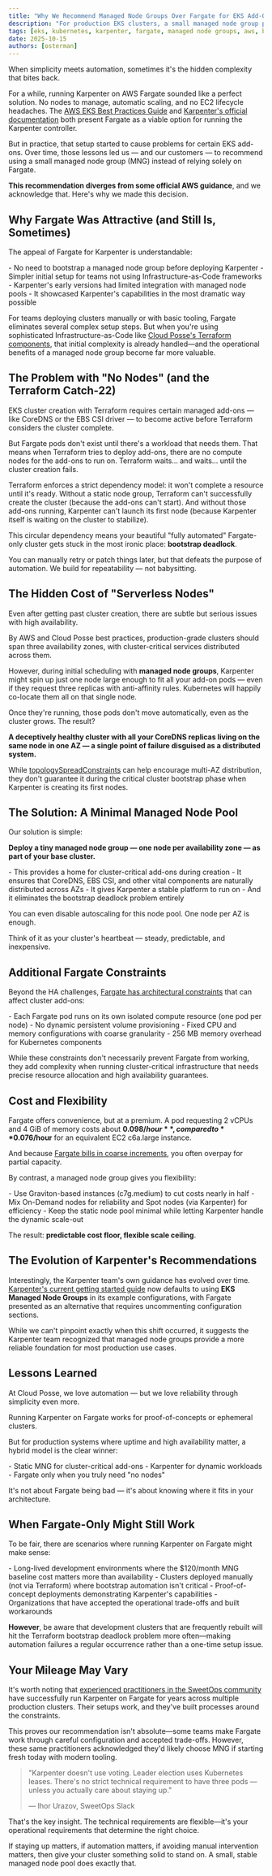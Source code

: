 ```yaml
---
title: "Why We Recommend Managed Node Groups Over Fargate for EKS Add-Ons"
description: "For production EKS clusters, a small managed node group provides reliability, cost efficiency, and automation—without Fargate's hidden complexity and bootstrap deadlock."
tags: [eks, kubernetes, karpenter, fargate, managed node groups, aws, best practices]
date: 2025-10-15
authors: [osterman]
---
```


<Intro>
When simplicity meets automation, sometimes it's the hidden complexity that bites back.
</Intro>

For a while, running Karpenter on AWS Fargate sounded like a perfect solution. No nodes to manage, automatic scaling, and no EC2 lifecycle headaches. The [AWS EKS Best Practices Guide](https://aws.github.io/aws-eks-best-practices/karpenter/#run-the-karpenter-controller-on-eks-fargate-or-on-a-worker-node-that-belongs-to-a-node-group) and [Karpenter's official documentation](https://karpenter.sh/docs/getting-started/getting-started-with-karpenter/) both present Fargate as a viable option for running the Karpenter controller.

But in practice, that setup started to cause problems for certain EKS add-ons. Over time, those lessons led us — and our customers — to recommend using a small managed node group (MNG) instead of relying solely on Fargate.

**This recommendation diverges from some official AWS guidance**, and we acknowledge that. Here's why we made this decision.

## Why Fargate Was Attractive (and Still Is, Sometimes)

The appeal of Fargate for Karpenter is understandable:

<FeatureList>
  - No need to bootstrap a managed node group before deploying Karpenter
  - Simpler initial setup for teams not using Infrastructure-as-Code frameworks
  - Karpenter's early versions had limited integration with managed node pools
  - It showcased Karpenter's capabilities in the most dramatic way possible
</FeatureList>

For teams deploying clusters manually or with basic tooling, Fargate eliminates several complex setup steps. But when you're using sophisticated Infrastructure-as-Code like [Cloud Posse's Terraform components](https://docs.cloudposse.com/components/), that initial complexity is already handled—and the operational benefits of a managed node group become far more valuable.

## The Problem with "No Nodes" (and the Terraform Catch-22)

EKS cluster creation with Terraform requires certain managed add-ons — like CoreDNS or the EBS CSI driver — to become active before Terraform considers the cluster complete.

But Fargate pods don't exist until there's a workload that needs them. That means when Terraform tries to deploy add-ons, there are no compute nodes for the add-ons to run on. Terraform waits… and waits… until the cluster creation fails.

Terraform enforces a strict dependency model: it won't complete a resource until it's ready. Without a static node group, Terraform can't successfully create the cluster (because the add-ons can't start). And without those add-ons running, Karpenter can't launch its first node (because Karpenter itself is waiting on the cluster to stabilize).

This circular dependency means your beautiful "fully automated" Fargate-only cluster gets stuck in the most ironic place: **bootstrap deadlock**.

You can manually retry or patch things later, but that defeats the purpose of automation. We build for repeatability — not babysitting.

## The Hidden Cost of "Serverless Nodes"

Even after getting past cluster creation, there are subtle but serious issues with high availability.

By AWS and Cloud Posse best practices, production-grade clusters should span three availability zones, with cluster-critical services distributed across them.

However, during initial scheduling with **managed node groups**, Karpenter might spin up just one node large enough to fit all your add-on pods — even if they request three replicas with anti-affinity rules. Kubernetes will happily co-locate them all on that single node.

Once they're running, those pods don't move automatically, even as the cluster grows. The result?

**A deceptively healthy cluster with all your CoreDNS replicas living on the same node in one AZ — a single point of failure disguised as a distributed system.**

While [topologySpreadConstraints](https://kubernetes.io/docs/concepts/scheduling-eviction/topology-spread-constraints/) can help encourage multi-AZ distribution, they don't guarantee it during the critical cluster bootstrap phase when Karpenter is creating its first nodes.

## The Solution: A Minimal Managed Node Pool

Our solution is simple:

**Deploy a tiny managed node group — one node per availability zone — as part of your base cluster.**

<FeatureList>
  - This provides a home for cluster-critical add-ons during creation
  - It ensures that CoreDNS, EBS CSI, and other vital components are naturally distributed across AZs
  - It gives Karpenter a stable platform to run on
  - And it eliminates the bootstrap deadlock problem entirely
</FeatureList>

You can even disable autoscaling for this node pool. One node per AZ is enough.

Think of it as your cluster's heartbeat — steady, predictable, and inexpensive.

## Additional Fargate Constraints

Beyond the HA challenges, [Fargate has architectural constraints](https://docs.aws.amazon.com/eks/latest/userguide/fargate-pod-configuration.html) that can affect cluster add-ons:

<FeatureList>
  - Each Fargate pod runs on its own isolated compute resource (one pod per node)
  - No dynamic persistent volume provisioning
  - Fixed CPU and memory configurations with coarse granularity
  - 256 MB memory overhead for Kubernetes components
</FeatureList>

While these constraints don't necessarily prevent Fargate from working, they add complexity when running cluster-critical infrastructure that needs precise resource allocation and high availability guarantees.

## Cost and Flexibility

Fargate offers convenience, but at a premium. A pod requesting 2 vCPUs and 4 GiB of memory costs about **$0.098/hour**, compared to **$0.076/hour** for an equivalent EC2 c6a.large instance.

And because [Fargate bills in coarse increments](https://docs.aws.amazon.com/eks/latest/userguide/fargate-pod-configuration.html), you often overpay for partial capacity.

By contrast, a managed node group gives you flexibility:

<FeatureList>
  - Use Graviton-based instances (c7g.medium) to cut costs nearly in half
  - Mix On-Demand nodes for reliability and Spot nodes (via Karpenter) for efficiency
  - Keep the static node pool minimal while letting Karpenter handle the dynamic scale-out
</FeatureList>

The result: **predictable cost floor, flexible scale ceiling**.

## The Evolution of Karpenter's Recommendations

Interestingly, the Karpenter team's own guidance has evolved over time. [Karpenter's current getting started guide](https://karpenter.sh/docs/getting-started/getting-started-with-karpenter/) now defaults to using **EKS Managed Node Groups** in its example configurations, with Fargate presented as an alternative that requires uncommenting configuration sections.

While we can't pinpoint exactly when this shift occurred, it suggests the Karpenter team recognized that managed node groups provide a more reliable foundation for most production use cases.

## Lessons Learned

At Cloud Posse, we love automation — but we love reliability through simplicity even more.

Running Karpenter on Fargate works for proof-of-concepts or ephemeral clusters.

But for production systems where uptime and high availability matter, a hybrid model is the clear winner:

<FeatureList>
  - Static MNG for cluster-critical add-ons
  - Karpenter for dynamic workloads
  - Fargate only when you truly need "no nodes"
</FeatureList>

It's not about Fargate being bad — it's about knowing where it fits in your architecture.

## When Fargate-Only Might Still Work

To be fair, there are scenarios where running Karpenter on Fargate might make sense:

<FeatureList>
  - Long-lived development environments where the $120/month MNG baseline cost matters more than availability
  - Clusters deployed manually (not via Terraform) where bootstrap automation isn't critical
  - Proof-of-concept deployments demonstrating Karpenter's capabilities
  - Organizations that have accepted the operational trade-offs and built workarounds
</FeatureList>

**However**, be aware that development clusters that are frequently rebuilt will hit the Terraform bootstrap deadlock problem more often—making automation failures a regular occurrence rather than a one-time setup issue.

## Your Mileage May Vary

It's worth noting that [experienced practitioners in the SweetOps community](https://sweetops.slack.com/) have successfully run Karpenter on Fargate for years across multiple production clusters. Their setups work, and they've built processes around the constraints.

This proves our recommendation isn't absolute—some teams make Fargate work through careful configuration and accepted trade-offs. However, these same practitioners acknowledged they'd likely choose MNG if starting fresh today with modern tooling.

> "Karpenter doesn't use voting. Leader election uses Kubernetes leases. There's no strict technical requirement to have three pods — unless you actually care about staying up."
>
> — Ihor Urazov, SweetOps Slack

That's the key insight. The technical requirements are flexible—it's your operational requirements that determine the right choice.

If staying up matters, if automation matters, if avoiding manual intervention matters, then give your cluster something solid to stand on. A small, stable managed node pool does exactly that.
